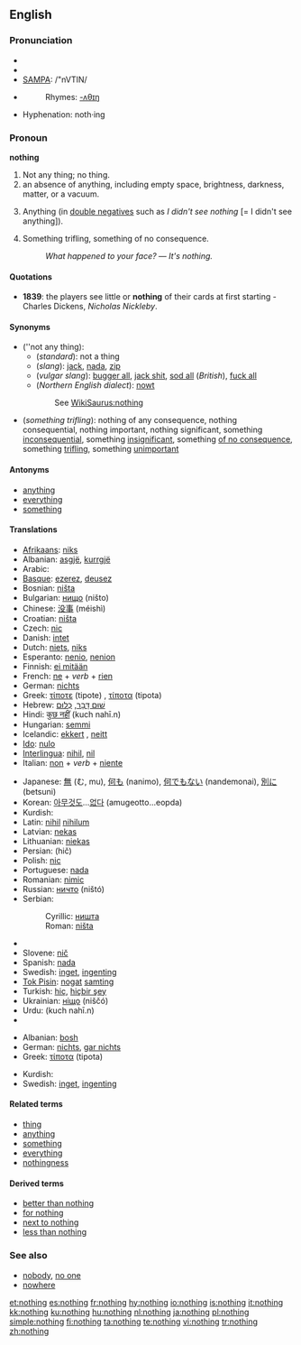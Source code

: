 {{wikipedia|Nothing (disambiguation)}}
==English==

{{rank|part|off|took|162|nothing|God|three|put}}

===Pronunciation===
* {{enPR|nŭth'ĭng}}
* {{IPA|/ˈnʌθɪŋ/}}
* [[w:SAMPA|SAMPA]]: /"nVTIN/
* {{audio|en-us-nothing.ogg|Audio (US)}}
*: Rhymes: [[Rhymes:English:-ʌθɪŋ|-ʌθɪŋ]]
* Hyphenation: noth&middot;ing

===Pronoun===
{{wikipedia}}
'''nothing'''

# Not any thing; no thing.
# an absence of anything, including empty space, brightness, darkness, matter, or a vacuum.
# {{slang}} Anything (in [[double negative]]s such as ''I didn't see nothing'' [= I didn't see anything]).
# Something trifling, something of no consequence.<!--"Something" is needed here to make this a pronoun.-->
#: ''What happened to your face?'' &mdash; ''It's nothing.''

====Quotations====
* '''1839''': the players see little or '''nothing''' of their cards at first starting - Charles Dickens, ''Nicholas Nickleby''.

====Synonyms====
* (''not any thing):
** (''standard''): not a thing
** (''slang''): [[jack]], [[nada]], [[zip]]
** (''vulgar slang''): [[bugger all]], [[jack shit]],<!--two words?  hyphenated?--> [[sod all]] (''British''), [[fuck all]]
** (''Northern English dialect''): [[nowt]]
:: See [[WikiSaurus:nothing]]
* (''something trifling''): nothing of any consequence, nothing consequential, nothing important, nothing significant, something [[inconsequential]], something [[insignificant]], something [[of no consequence]], something [[trifling]], something [[unimportant]]

====Antonyms====
* [[anything]]
* [[everything]]
* [[something]]

====Translations====
{{trans-top|not any thing}}
* [[Afrikaans]]: [[niks]]
* Albanian: [[asgjë]], [[kurrgjë]]
* Arabic: {{Arab|[[لا شئ]]}} {{IPAchar|(lā šæy’)}}
* [[Basque]]: [[ezerez]], [[deusez]]
* Bosnian: [[ništa]]
* Bulgarian: [[нищо]] (ništo)
* Chinese: [[没事]] (méishì)
* Croatian: [[ništa]]
* Czech: [[nic#Czech|nic]]
* Danish: [[intet]]
* Dutch: [[niets]], [[niks]]
* Esperanto: [[nenio]], [[nenion]]
* Finnish: [[ei mitään]]
* French: [[ne]] + ''verb'' + [[rien]]
* German: [[nichts]]
* Greek: [[τίποτε]] (tipote) {{n}}, [[τίποτα]] (tipota) {{n}}
* Hebrew: [[שום דבר|שׁוּם דָּבָר]], [[כלום|כְּלוּם]]
* Hindi: [[कुछ नहीं]] (kuch nahī.n)
* Hungarian: [[semmi]]
* Icelandic: [[ekkert]] {{n}}, [[neitt]]
* [[Ido]]: [[nulo]]
* [[Interlingua]]: [[nihil]], [[nil]]
* Italian: [[non#Italian|non]] + ''verb'' + [[niente]]
{{trans-mid}}
* Japanese: [[無]] (む, mu), [[何も]] (nanimo), [[何でもない]] (nandemonai), [[別に]] (betsuni)
* Korean: [[아무것도]]...[[없다]] (amugeotto...eopda)
* Kurdish: {{KUchar|[[هیچ]]}}
* Latin: [[nihil]] {{n}} {{indeclinable}} [[nihilum]] {{n}}
* Latvian: [[nekas]]
* Lithuanian: [[niekas]]
* Persian: {{fa-Arab|[[هیچ]]}} (hič)
* Polish: [[nic#Polish|nic]]
* Portuguese: [[nada]]
* Romanian: [[nimic]]
* Russian: [[ничто|ничто]] (ništó)
* Serbian:
*: Cyrillic: [[ништа]]
*: Roman: [[ništa]]
* {{trreq|Slovak}}
* Slovene: [[nič]]
* Spanish: [[nada]]
* Swedish: [[inget]], [[ingenting]]
* [[Tok Pisin]]: [[nogat]] [[samting]]
* Turkish: [[hiç]], [[hiçbir şey]]
* Ukrainian: [[ніщо]] (niščó)
* Urdu: {{ur-Arab|[[کچھ نہیں]]}} (kuch nahī.n)
* {{trreq|Vietnamese}}
{{trans-bottom}}

{{trans-top|something trifling}}
* Albanian: [[bosh]]
* German: [[nichts]], [[gar nichts]]
* Greek: [[τίποτα]] (tipota) {{n}}
{{trans-mid}}
* Kurdish: {{KUchar|[[هیچ]]}}
* Swedish: [[inget]], [[ingenting]]
{{trans-bottom}}

====Related terms====
* [[thing]]
* [[anything]]
* [[something]]
* [[everything]]
* [[nothingness]]

====Derived terms====
* [[better than nothing]]
* [[for nothing]]
* [[next to nothing]]
* [[less than nothing]]

===See also===
* [[nobody]], [[no one]]
* [[nowhere]]

[[et:nothing]]
[[es:nothing]]
[[fr:nothing]]
[[hy:nothing]]
[[io:nothing]]
[[is:nothing]]
[[it:nothing]]
[[kk:nothing]]
[[ku:nothing]]
[[hu:nothing]]
[[nl:nothing]]
[[ja:nothing]]
[[pl:nothing]]
[[simple:nothing]]
[[fi:nothing]]
[[ta:nothing]]
[[te:nothing]]
[[vi:nothing]]
[[tr:nothing]]
[[zh:nothing]]